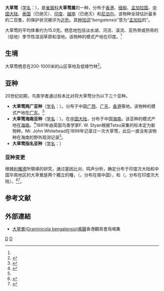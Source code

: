 {{otheruses|subject=分布於印度大陸、尼泊爾等地的大草鶯(Indian Grassbird)|other=現僅存於[[香港|香港]]的大草鶯(Chinese Grassbird)|大草鶯 (香港)}}
{{Speciesbox
| taxon = Graminicola bengalensis
| image = Indian_Grassbird_Wiki_Loves_Birds_Nepal_(cropped).jpg
| status = NT | status_system = IUCN3.1
| status_ref = <ref name=iucn>{{IUCN2008|assessors=[[BirdLife_International|BirdLife International]]|year=2008|id=148547|title=Graminicola bengalensis|downloaded=2009-6-1}}</ref>
| binomial_authority = Jerdon, 1863<ref name='id3640'>{{cite web| url =http://www.bioinfo.cn/db05/BjdwSpecies.php?action=view&id=3640| title =大草莺| work =《中国动物物种编目数据库》| publisher =中国科学院微生物研究所| author =中国科学院动物研究所| accessdate =2009-04-04| deadurl =yes| archiveurl =https://web.archive.org/web/20160305024502/http://www.bioinfo.cn/db05/BjdwSpecies.php?action=view&id=3640| archivedate =2016-03-05}}</ref>
| range_map = 
}}

'''大草莺'''（[[学名|学名]]：{{lang|la|''Graminicola bengalensis''}}），是[[雀眉科|雀眉科]]'''大草莺属'''的一种，分布于[[香港|香港]]、[[缅甸|缅甸]]、[[孟加拉国|孟加拉国]]、[[中国大陆|中国大陆]]、[[泰国|泰国]]（已绝灭）、[[印度|印度]]、[[越南|越南]]（已绝灭）和[[尼泊尔|尼泊尔]]。该物种全球估計最多約二百隻，的保护状况被评为[[近危|近危]]。其[[种加词|种加词]]“''bengalensis ''”意为“[[孟加拉|孟加拉]]的”。

大草莺的平均体重约为15.0克。栖息地包括淡水湖、河流、溪流、亚热带或热带的（低地）季节性湿润草原和湿地。该物种的模式产地在印度。<ref name='id3640'/>

==生境==
大草莺栖息在200-1000米的山区草地及低矮竹林<ref name="大草莺">{{cite journal | author = 李飞 | year = 2012 | title = 大草莺——海南通缉令 | journal = 中国鸟类观察 | volume = 85 | pages = 28 | url = http://blog.sina.com.cn/s/blog_65f7afed01010ojj.html | accessdate = 2012-07-17 | doi =  | jstor =  | publisher = 《中国鸟类观察》编辑部 | archive-date = 2018-09-30 | archive-url = https://web.archive.org/web/20180930030842/http://blog.sina.com.cn/s/blog_65f7afed01010ojj.html | dead-url = no }}</ref>。

== 亚种 ==
20世纪初期，鸟类学者通过标本比对将大草莺分为以下三个亚种。

* '''大草莺两广亚种'''（[[学名|学名]]：{{lang|la|''Graminicola bengalensis sinica''}}）。分布于中国[[广西|广西]]、[[广东|广东]]、[[香港|香港]]等地。该物种的模式产地在[[广东|广东]]。<ref name='id3641'>{{cite web| url =http://www.bioinfo.cn/db05/BjdwSpecies.php?action=view&id=3641| title =大草莺两广亚种| work =《中国动物物种编目数据库》| publisher =中国科学院微生物研究所| author =中国科学院动物研究所| accessdate =2009-04-04| deadurl =yes| archiveurl =https://web.archive.org/web/20160305085322/http://www.bioinfo.cn/db05/BjdwSpecies.php?action=view&id=3641| archivedate =2016-03-05}}</ref>
* '''大草莺海南亚种'''（[[学名|学名]]：{{lang|la|''Graminicola bengalensis striatus''}}）。在[[中国大陆|中国大陆]]，分布于中国[[海南|海南]]。该亚种的模式产地在[[海南|海南]]。<ref name='id3642'>{{cite web| url =http://www.bioinfo.cn/db05/BjdwSpecies.php?action=view&id=3642| title =大草莺海南亚种| work =《中国动物物种编目数据库》| publisher =中国科学院微生物研究所| author =中国科学院动物研究所| accessdate =2009-04-04| deadurl =yes| archiveurl =https://web.archive.org/web/20131203122335/http://www.bioinfo.cn/db05/BjdwSpecies.php?action=view| archivedate =2013-12-03}}</ref>1891年由英国鸟类学家F. W. Styan根据Tetsu采集的标本定为新物种，Mr. John Whitehead在1899年记录过一次大草莺，此后一直没有该物种在海南的野外观测记录<ref name="大草莺" />。
* '''大草莺指名亚种'''（[[学名|学名]]：{{lang|la|''Graminicola bengalensis bengalensis''}}）

===亚种变更===
根據[[利雅德_(學家)|利雅德]]所領導的研究，通过基因比对、鸣声分析，确定分布于印度次大陆和中国华南地区的大草鶯是两个獨立的種，{{lang|en|Chinese Grassbird}}（{{lang|la|''Graminicola striatus''}}，分布在南中国），和{{lang|en|Indian Grassbird}}（{{lang|la|''Graminicola bengalensis''}}，分布在印度次大陆）。<ref>{{Cite web |url=http://www.hkbws.org.hk/BBS/viewthread.php?tid=12182 |title=香港發現Chinese Grassbird |accessdate=2010-10-08 |archive-date=2011-10-03 |archive-url=https://web.archive.org/web/20111003112300/http://www.hkbws.org.hk/BBS/viewthread.php?tid=12182 |dead-url=no }}</ref><ref name="中华大草莺">{{cite journal | author = 香港观鸟会 | year = 2010 | title = 困扰香港鸟类学者三十年的雀鸟谜团终于破解 | journal = 香港观鸟会会员通讯 | volume = 218 | pages = 9 | url = http://www.hkbws.org.hk/web/chi/documents/bulletin/218_chi.pdf | accessdate = 2012-07-17 | doi =  | jstor =  | publisher = 香港观鸟会 | archive-date = 2015-08-10 | archive-url = https://web.archive.org/web/20150810052903/http://www.hkbws.org.hk/web/chi/documents/bulletin/218_chi.pdf | dead-url = no }}</ref>。

== 参考文献 ==
{{reflist}}

==外部連結==
*[http://www.hkbws.org.hk/web/chi/birdcall/Lgwarble.wav  大草鶯(Graminicola bengalensis)鳴聲]{{Wayback|url=http://www.hkbws.org.hk/web/chi/birdcall/Lgwarble.wav |date=20150810051222 }}香港觀鳥會鳥鳴集
{{Taxonbar|from=Q1585047}}

[[Category:画眉科|D]]
[[Category:1863年描述的鸟类|D]]